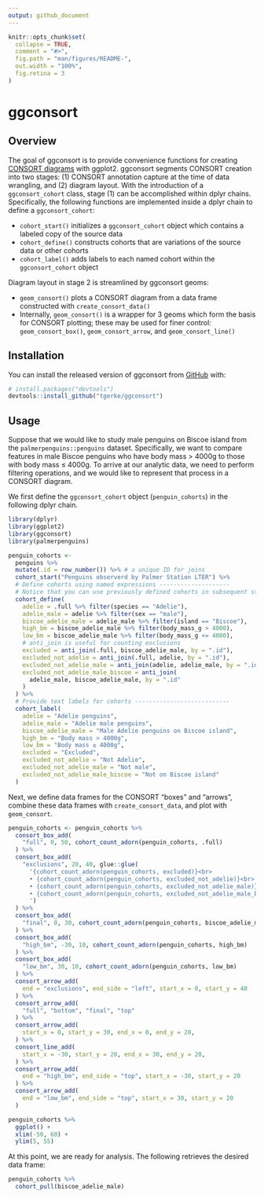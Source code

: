 ```yaml
---
output: github_document
---
```


<!-- README.md is generated from README.Rmd. Please edit that file -->

```r
knitr::opts_chunk$set(
  collapse = TRUE,
  comment = "#>",
  fig.path = "man/figures/README-",
  out.width = "100%",
  fig.retina = 3
)
```

# ggconsort

<!-- badges: start -->
<!-- badges: end -->

## Overview

The goal of ggconsort is to provide convenience functions for creating [CONSORT diagrams](http://www.consort-statement.org/consort-statement/flow-diagram) with ggplot2. ggconsort segments CONSORT creation into two stages: (1) CONSORT annotation capture at the time of data wrangling, and (2) diagram layout. With the introduction of a `ggconsort_cohort` class, stage (1) can be accomplished within dplyr chains. Specifically, the following functions are implemented inside a dplyr chain to define a `ggconsort_cohort`:

* `cohort_start()` initializes a `ggconsort_cohort` object which contains a labeled copy of the source data
* `cohort_define()` constructs cohorts that are variations of the source data or other cohorts
* `cohort_label()` adds labels to each named cohort within the `ggconsort_cohort` object

Diagram layout in stage 2 is streamlined by ggconsort geoms:

* `geom_consort()` plots a CONSORT diagram from a data frame constructed with `create_consort_data()`
* Internally, `geom_consort()` is a wrapper for 3 geoms which form the basis for CONSORT plotting; these may be used for finer control: `geom_consort_box()`, `geom_consort_arrow`, and `geom_consort_line()`

## Installation

You can install the released version of ggconsort from [GitHub](https://github.com/tgerke/ggconsort) with:

``` r
# install.packages("devtools")
devtools::install_github("tgerke/ggconsort")
```

## Usage

Suppose that we would like to study male penguins on Biscoe island from the `palmerpenguins::penguins` dataset. Specifically, we want to compare features in male Biscoe penguins who have body mass > 4000g to those with body mass $\leq$ 4000g. To arrive at our analytic data, we need to perform filtering operations, and we would like to represent that process in a CONSORT diagram.

We first define the `ggconsort_cohort` object (`penguin_cohorts`) in the following dplyr chain.

```r
library(dplyr)
library(ggplot2)
library(ggconsort)
library(palmerpenguins)

penguin_cohorts <- 
  penguins %>%
  mutate(.id = row_number()) %>% # a unique ID for joins
  cohort_start("Penguins observerd by Palmer Station LTER") %>%
  # Define cohorts using named expressions --------------------
  # Notice that you can use previously defined cohorts in subsequent steps
  cohort_define(
    adelie = .full %>% filter(species == "Adelie"),
    adelie_male = adelie %>% filter(sex == "male"),
    biscoe_adelie_male = adelie_male %>% filter(island == "Biscoe"),
    high_bm = biscoe_adelie_male %>% filter(body_mass_g > 4000),
    low_bm = biscoe_adelie_male %>% filter(body_mass_g <= 4000),
    # anti_join is useful for counting exclusions
    excluded = anti_join(.full, biscoe_adelie_male, by = ".id"),
    excluded_not_adelie = anti_join(.full, adelie, by = ".id"),
    excluded_not_adelie_male = anti_join(adelie, adelie_male, by = ".id"),
    excluded_not_adelie_male_biscoe = anti_join(
      adelie_male, biscoe_adelie_male, by = ".id"
    )
  ) %>%
  # Provide text labels for cohorts ---------------------------
  cohort_label(
    adelie = "Adelie penguins",
    adelie_male = "Adelie male penguins",
    biscoe_adelie_male = "Male Adelie penguins on Biscoe island",
    high_bm = "Body mass > 4000g",
    low_bm = "Body mass ≤ 4000g",
    excluded = "Excluded",
    excluded_not_adelie = "Not Adelie",
    excluded_not_adelie_male = "Not male",
    excluded_not_adelie_male_biscoe = "Not on Biscoe island"
  )
```

Next, we define data frames for the CONSORT "boxes" and "arrows", combine these data frames with `create_consort_data`, and plot with `geom_consort`.

```r
penguin_cohorts <- penguin_cohorts %>%
  consort_box_add(
    "full", 0, 50, cohort_count_adorn(penguin_cohorts, .full)
  ) %>%
  consort_box_add(
    "exclusions", 20, 40, glue::glue(
      '{cohort_count_adorn(penguin_cohorts, excluded)}<br>
      • {cohort_count_adorn(penguin_cohorts, excluded_not_adelie)}<br>
      • {cohort_count_adorn(penguin_cohorts, excluded_not_adelie_male)}<br>
      • {cohort_count_adorn(penguin_cohorts, excluded_not_adelie_male_biscoe)}
      ')
  ) %>%
  consort_box_add(
    "final", 0, 30, cohort_count_adorn(penguin_cohorts, biscoe_adelie_male)
  ) %>%
  consort_box_add(
    "high_bm", -30, 10, cohort_count_adorn(penguin_cohorts, high_bm)
  ) %>%
  consort_box_add(
    "low_bm", 30, 10, cohort_count_adorn(penguin_cohorts, low_bm)
  ) %>%
  consort_arrow_add(
    end = "exclusions", end_side = "left", start_x = 0, start_y = 40
  ) %>%
  consort_arrow_add(
    "full", "bottom", "final", "top"
  ) %>% 
  consort_arrow_add(
    start_x = 0, start_y = 30, end_x = 0, end_y = 20,
  ) %>%
  consort_line_add(
    start_x = -30, start_y = 20, end_x = 30, end_y = 20,
  ) %>% 
  consort_arrow_add(
    end = "high_bm", end_side = "top", start_x = -30, start_y = 20
  ) %>%
  consort_arrow_add(
    end = "low_bm", end_side = "top", start_x = 30, start_y = 20
  )

penguin_cohorts %>%
  ggplot() + 
  xlim(-50, 60) + 
  ylim(5, 55) 
```

At this point, we are ready for analysis. The following retrieves the desired data frame:

```r
penguin_cohorts %>%
  cohort_pull(biscoe_adelie_male)
```
